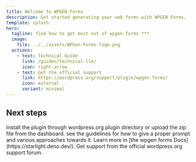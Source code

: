 ```yaml
---
title: Welcome to WPGEN Forms
description: Get started generating your web forms with WPGEN Forms.
template: splash
hero:
  tagline: find how to get most out of wpgen forms ***
  image:
    file: ../../assets/WPGen-Forms-logo.png
  actions:
    - text: Technical Guide
      link: /guides/technical-llm/
      icon: right-arrow
    - text: Get the official support
      link: https://wordpress.org/support/plugin/wpgen-forms/
      icon: external
      variant: minimal
---
```



## Next steps

<CardGrid stagger>
	<Card title="Install Plugin" icon="add-document">
		Install the plugin through wordpress.org plugin directory or upload the zip file from the dashboard.
	</Card>
	<Card title="Prompting" icon="pencil">
		see the guidelines for how to give a proper prompt and various approaches towards it.
	</Card>
	<Card title="Read the docs" icon="open-book">
		Learn more in [the wpgen forms Docs](https://starlight.deno.dev/).
	</Card>
	<Card title="Support" icon="setting">
		Get support from the official wordpress.org support forum.
	</Card>
</CardGrid>

